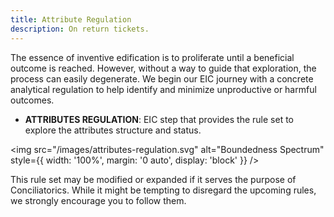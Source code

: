 ```yaml
---
title: Attribute Regulation
description: On return tickets.
---
```


The essence of inventive edification is to proliferate until a beneficial outcome is reached. However, without a way to guide that exploration, the process can easily degenerate. We begin our EIC journey with a concrete analytical regulation to help identify and minimize unproductive or harmful outcomes.

- **ATTRIBUTES REGULATION**: EIC step that provides the rule set to explore the attributes structure and status.

<img 
  src="/images/attributes-regulation.svg" 
  alt="Boundedness Spectrum" 
  style={{ width: '100%', margin: '0 auto', display: 'block' }} 
/>

This rule set may be modified or expanded if it serves the purpose of Conciliatorics. While it might be tempting to disregard the upcoming rules, we strongly encourage you to follow them.

